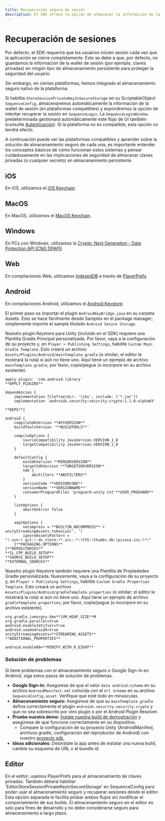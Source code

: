 ```yaml
---
title: Recuperación segura de sesión
description: El SDK ofrece la opción de almacenar la información de la wallet de sesión de forma segura en ciertas plataformas utilizando el almacenamiento seguro nativo.
---
```


# Recuperación de sesiones
Por defecto, el SDK requerirá que los usuarios inicien sesión cada vez que la aplicación se cierre completamente. Esto se debe a que, por defecto, no guardamos la información de la wallet de sesión (por ejemplo, claves privadas) en ningún tipo de almacenamiento persistente para proteger la seguridad del usuario.

Sin embargo, en ciertas plataformas, hemos integrado el almacenamiento seguro nativo de la plataforma.

Si habilita `StoreSessionPrivateKeyInSecureStorage` en su ScriptableObject `SequenceConfig`, almacenaremos automáticamente la información de la wallet de sesión (en plataformas compatibles) y expondremos la opción de intentar recuperar la sesión en `SequenceLogin`. La `SequenceLoginWindow` predeterminada gestionará automáticamente este flujo de UI también (consulte [Autenticación](/sdk/unity/onboard/authentication/intro)). Si la plataforma no es compatible, esta opción no tendrá efecto.

A continuación puede ver las plataformas compatibles y aprender sobre la solución de almacenamiento seguro de cada una; es importante entender los conceptos básicos de cómo funcionan estos sistemas y pensar cuidadosamente en las implicaciones de seguridad de almacenar claves privadas (o cualquier secreto) en almacenamiento persistente.

## iOS
En iOS, utilizamos el [iOS Keychain](https://developer.apple.com/documentation/security/keychain_services?language=objc).

## MacOS
En MacOS, utilizamos el [MacOS Keychain](https://developer.apple.com/documentation/security/keychain_services?language=objc).

## Windows
En PCs con Windows, utilizamos la [Crypto: Next Generation - Data Protection API (CNG DPAPI)](https://learn.microsoft.com/en-us/windows/win32/seccng/cng-dpapi)

## Web
En compilaciones Web, utilizamos [IndexedDB](https://developer.mozilla.org/en-US/docs/Web/API/IndexedDB_API) a través de [PlayerPrefs](https://docs.unity3d.com/ScriptReference/PlayerPrefs.html).

## Android
En compilaciones Android, utilizamos el [Android Keystore](https://developer.android.com/privacy-and-security/keystore).

El primer paso es importar el plugin `AndroidKeyBridge.java` en su carpeta Assets. Esto se hace fácilmente desde Samples en el package manager; simplemente importe el sample titulado `Android Secure Storage`.

Nuestro plugin Keystore para Unity (incluido en el SDK) requiere una Plantilla Gradle Principal personalizada. Por favor, vaya a la configuración de su proyecto y, en `Player > Publishing Settings`, habilite `Custom Main Gradle Template`. Esto creará un archivo `Assets/Plugins/Android/mainTemplate.gradle` (o similar; el editor le mostrará la ruta) si aún no tiene uno. Aquí tiene un ejemplo de archivo `mainTemplate.gradle`; por favor, copie/pegue (o incorpore en su archivo existente).

```
apply plugin: 'com.android.library'
**APPLY_PLUGINS**

dependencies {
    implementation fileTree(dir: 'libs', include: ['*.jar'])
    implementation 'androidx.security:security-crypto:1.1.0-alpha03'

**DEPS**}

android {
    compileSdkVersion **APIVERSION**
    buildToolsVersion '**BUILDTOOLS**'

    compileOptions {
        sourceCompatibility JavaVersion.VERSION_1_8
        targetCompatibility JavaVersion.VERSION_1_8
    }

    defaultConfig {
        minSdkVersion **MINSDKVERSION**
        targetSdkVersion **TARGETSDKVERSION**
        ndk {
            abiFilters **ABIFILTERS**
        }
        versionCode **VERSIONCODE**
        versionName '**VERSIONNAME**'
        consumerProguardFiles 'proguard-unity.txt'**USER_PROGUARD**
    }

    lintOptions {
        abortOnError false
    }

    aaptOptions {
        noCompress = **BUILTIN_NOCOMPRESS** + unityStreamingAssets.tokenize(', ')
        ignoreAssetsPattern = "!.svn:!.git:!.ds_store:!*.scc:.*:!CVS:!thumbs.db:!picasa.ini:!*~"
    }**PACKAGING_OPTIONS**
}**REPOSITORIES**
**IL_CPP_BUILD_SETUP**
**SOURCE_BUILD_SETUP**
**EXTERNAL_SOURCES**
```

Nuestro plugin Keystore también requiere una Plantilla de Propiedades Gradle personalizada. Nuevamente, vaya a la configuración de su proyecto y, en `Player > Publishing Settings`, habilite `Custom Gradle Properties Template`. Esto creará un archivo `Assets/Plugins/Android/gradleTemplate.properties` (o similar; el editor le mostrará la ruta) si aún no tiene uno. Aquí tiene un ejemplo de archivo `gradleTemplate.properties`; por favor, copie/pegue (o incorpore en su archivo existente).

```
org.gradle.jvmargs=-Xmx**JVM_HEAP_SIZE**M
org.gradle.parallel=true
android.enableJetifier=true
android.useAndroidX=true
unityStreamingAssets=**STREAMING_ASSETS**
**ADDITIONAL_PROPERTIES**

android.enableR8=**MINIFY_WITH_R_EIGHT**
```

### Solución de problemas
Si tiene problemas con el almacenamiento seguro o Google Sign-In en Android, siga estos pasos de solución de problemas.
- **Google Sign-In:** Asegúrese de que el valor `data android:scheme` en su archivo `AndroidManifest.xml` coincida con el `Url Scheme` en su archivo
  `SequenceConfig.asset`. Verifique que esté todo en minúsculas.
- **Almacenamiento seguro:** Asegúrese de que su `mainTemplate.gradle` defina correctamente el plugin `androidx.security:security-crypto` y que no sea
  sobrescrito por otro plugin o por el Android Plugin Resolver.
- **Pruebe nuestra demo:** [Instale nuestra build de demostración](https://drive.google.com/file/d/1rAvnPu56Hj3yDRL32_lr887xt-xMQoYK/view?usp=sharing)
  y asegúrese de que funcione correctamente en su dispositivo.
  - Compare la configuración de su proyecto Unity (AndroidManifest, archivos gradle, configuración del reproductor de Android) con nuestro [proyecto sdk.](https://github.com/0xsequence/sequence-unity)
- **Ideas adicionales:** Desinstale la app antes de instalar una nueva build, cambie su esquema de URL o el bundle id.

## Editor
En el editor, usamos PlayerPrefs para el almacenamiento de claves privadas. También deberá habilitar 'EditorStoreSessionPrivateKeyInSecureStorage' en SequenceConfig para poder usar el almacenamiento seguro y recuperar sesiones desde el editor. Esta opción separada le facilita probar ambos flujos sin modificar el comportamiento de sus builds. El almacenamiento seguro en el editor es solo para fines de desarrollo y no debe considerarse seguro para almacenamiento a largo plazo.